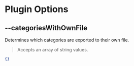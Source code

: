 
# Plugin Options

## --categoriesWithOwnFile

<Callout emoji="💡">
  Determines which categories are exported to their own file.
</Callout>

> Accepts an array of string values.

```json filename="typedoc.json"
{}
```
